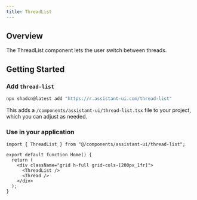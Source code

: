```yaml
---
title: ThreadList
---
```



## Overview

The ThreadList component lets the user switch between threads.

## Getting Started

<Steps>
  <Step>

### Add `thread-list`

```sh
npx shadcn@latest add "https://r.assistant-ui.com/thread-list"
```

This adds a `/components/assistant-ui/thread-list.tsx` file to your project, which you can adjust as needed.

  </Step>
  <Step>

### Use in your application


```tsx title="/app/page.tsx" {1,5-6}
import { ThreadList } from "@/components/assistant-ui/thread-list";

export default function Home() {
  return (
    <div className="grid h-full grid-cols-[200px_1fr]">
      <ThreadList />
      <Thread />
    </div>
  );
}
```

  </Step>
</Steps>
